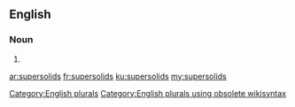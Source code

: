 ==English==

===Noun===
{{head|en}}

# {{plural of|supersolid}}

[[Category:English plurals]][[Category:English plurals using obsolete wikisyntax]]

[[ar:supersolids]]
[[fr:supersolids]]
[[ku:supersolids]]
[[my:supersolids]]
